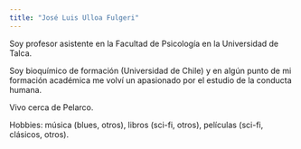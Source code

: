 ```yaml
---
title: "José Luis Ulloa Fulgeri"
---
```


Soy profesor asistente en la Facultad de Psicología en la Universidad de Talca.

Soy bioquímico de formación (Universidad de Chile) y en algún punto de mi formación académica me volví un apasionado por el estudio de la conducta humana.

Vivo cerca de Pelarco.

Hobbies: música (blues, otros), libros (sci-fi, otros), películas (sci-fi, clásicos, otros).